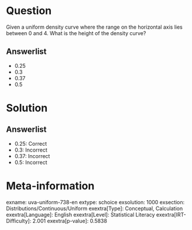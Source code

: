 Question
========

Given a uniform density curve where the range on the horizontal axis lies between 0 and 4. What is the height of the density curve?

Answerlist
----------

* 0.25
* 0.3
* 0.37
* 0.5

Solution
========

Answerlist
----------

* 0.25: Correct
* 0.3: Incorrect
* 0.37: Incorrect
* 0.5: Incorrect

Meta-information
================
exname: uva-uniform-738-en
extype: schoice
exsolution: 1000
exsection: Distributions/Continuous/Uniform
exextra[Type]: Conceptual, Calculation
exextra[Language]: English
exextra[Level]: Statistical Literacy
exextra[IRT-Difficulty]: 2.001
exextra[p-value]: 0.5838
